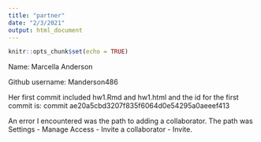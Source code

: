 ```yaml
---
title: "partner"
date: "2/3/2021"
output: html_document
---
```


```r
knitr::opts_chunk$set(echo = TRUE)
```

Name: Marcella Anderson

Github username: Manderson486

Her first commit included hw1.Rmd and hw1.html and the id for the first commit is: commit ae20a5cbd3207f835f6064d0e54295a0aeeef413

An error I encountered was the path to adding a collaborator. The path was Settings - Manage Access - Invite a collaborator - Invite.